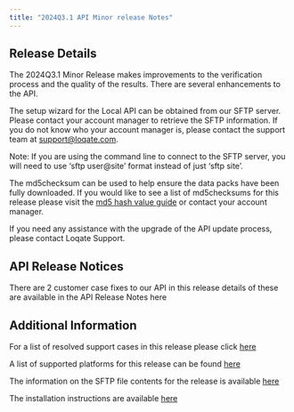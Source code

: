 ```yaml
---
title: "2024Q3.1 API Minor release Notes"
---
```


## Release Details

The 2024Q3.1 Minor Release makes improvements to the verification process and the quality of the results. There are several enhancements to the API.

The setup wizard for the Local API can be obtained from our SFTP server. Please contact your account manager to retrieve the SFTP information. If you do not know who your account manager is, please contact the support team at support@loqate.com.

<Note>
  Note: If you are using the command line to connect to the SFTP server, you
  will need to use ‘sftp user@site’ format instead of just ‘sftp site’.
</Note>

The md5checksum can be used to help ensure the data packs have been fully downloaded. If you would like to see a list of md5checksums for this release please visit the [md5 hash value guide](/support/md5-hash-values-guide/) or contact your account manager.

If you need any assistance with the upgrade of the API update process, please contact Loqate Support.

## API Release Notices

There are 2 customer case fixes to our API in this release details of these are available in the API Release Notes here

## Additional Information

For a list of resolved support cases in this release please click [here](https://support.loqate.com/wp-content/uploads/2024/08/2024Q3.1_API_MinorReleaseNotes.pdf)

A list of supported platforms for this release can be found [here](https://support.loqate.com/wp-content/uploads/2024/08/202408-Resolved-Cases.pdf)

The information on the SFTP file contents for the release is available [here](/getting-started/platforms/)

The installation instructions are available [here](/tutorials/loqate-installation-instructions/)
